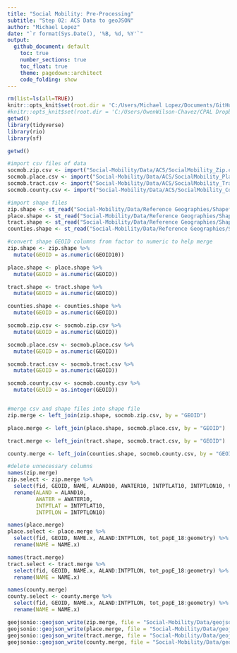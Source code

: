 ```yaml
---
title: "Social Mobility: Pre-Processing"
subtitle: "Step 02: ACS Data to geoJSON"
author: "Michael Lopez"
date: "`r format(Sys.Date(), '%B, %d, %Y'`"
output: 
  github_document: default
    toc: true
    number_sections: true
    toc_float: true
    theme: pagedown::architect
    code_folding: show
---
```


```r
rm(list=ls(all=TRUE))
knitr::opts_knit$set(root.dir = 'C:/Users/Michael Lopez/Documents/GitHub')
#knitr::opts_knit$set(root.dir = 'C:/Users/OwenWilson-Chavez/CPAL Dropbox')
getwd()
library(tidyverse)
library(rio)
library(sf)
```

```r
getwd()
```

```r
#import csv files of data
socmob.zip.csv <- import("Social-Mobility/Data/ACS/SocialMobility_Zip.csv")
socmob.place.csv <- import("Social-Mobility/Data/ACS/SocialMobility_Place.csv")
socmob.tract.csv <- import("Social-Mobility/Data/ACS/SocialMobility_Tract.csv")
socmob.county.csv <- import("Social-Mobility/Data/ACS/SocialMobility_County.csv")

#import shape files
zip.shape <- st_read("Social-Mobility/Data/Reference Geographies/Shapefiles/sm_zcta.shp")
place.shape <- st_read("Social-Mobility/Data/Reference Geographies/Shapefiles/sm_places.shp")
tract.shape <- st_read("Social-Mobility/Data/Reference Geographies/Shapefiles/sm_tracts.shp")
counties.shape <- st_read("Social-Mobility/Data/Reference Geographies/Shapefiles/sm_counties.shp")
```

```r
#convert shape GEOID columns from factor to numeric to help merge
zip.shape <- zip.shape %>%
  mutate(GEOID = as.numeric(GEOID10))

place.shape <- place.shape %>%
  mutate(GEOID = as.numeric(GEOID))

tract.shape <- tract.shape %>%
  mutate(GEOID = as.numeric(GEOID))

counties.shape <- counties.shape %>%
  mutate(GEOID = as.numeric(GEOID))

socmob.zip.csv <- socmob.zip.csv %>%
  mutate(GEOID = as.numeric(GEOID))

socmob.place.csv <- socmob.place.csv %>%
  mutate(GEOID = as.numeric(GEOID))

socmob.tract.csv <- socmob.tract.csv %>%
  mutate(GEOID = as.numeric(GEOID))

socmob.county.csv <- socmob.county.csv %>%
  mutate(GEOID = as.integer(GEOID))


#merge csv and shape files into shape file
zip.merge <- left_join(zip.shape, socmob.zip.csv, by = "GEOID")

place.merge <- left_join(place.shape, socmob.place.csv, by = "GEOID")

tract.merge <- left_join(tract.shape, socmob.tract.csv, by = "GEOID")

county.merge <- left_join(counties.shape, socmob.county.csv, by = "GEOID")

#delete unnecessary columns
names(zip.merge)
zip.select <- zip.merge %>%
  select(fid, GEOID, NAME, ALAND10, AWATER10, INTPTLAT10, INTPTLON10, tot_popE_18:geometry) %>%
  rename(ALAND = ALAND10,
         AWATER = AWATER10,
         INTPTLAT = INTPTLAT10,
         INTPTLON = INTPTLON10)

names(place.merge)
place.select <- place.merge %>%
  select(fid, GEOID, NAME.x, ALAND:INTPTLON, tot_popE_18:geometry) %>%
  rename(NAME = NAME.x)

names(tract.merge)
tract.select <- tract.merge %>%
  select(fid, GEOID, NAME.x, ALAND:INTPTLON, tot_popE_18:geometry) %>%
  rename(NAME = NAME.x)

names(county.merge)
county.select <- county.merge %>%
  select(fid, GEOID, NAME.x, ALAND:INTPTLON, tot_popE_18:geometry) %>%
  rename(NAME = NAME.x)
```


```r
geojsonio::geojson_write(zip.merge, file = "Social-Mobility/Data/geojson/sm_zcta.geojson")
geojsonio::geojson_write(place.merge, file = "Social-Mobility/Data/geojson/sm_places.geojson")
geojsonio::geojson_write(tract.merge, file = "Social-Mobility/Data/geojson/sm_tracts.geojson")
geojsonio::geojson_write(county.merge, file = "Social-Mobility/Data/geojson/sm_counties.geojson")
```


